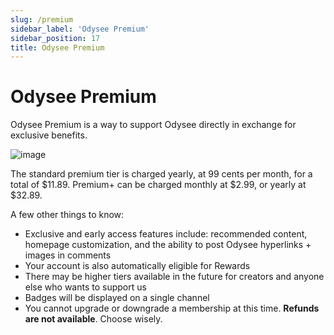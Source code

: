```yaml
---
slug: /premium
sidebar_label: 'Odysee Premium'
sidebar_position: 17
title: Odysee Premium
---
```


# Odysee Premium

Odysee Premium is a way to support Odysee directly in exchange for exclusive benefits.

![image](https://user-images.githubusercontent.com/80921344/196500541-1f0140eb-7d18-4e13-b7bc-8b43bfdda828.png)

The standard premium tier is charged yearly, at 99 cents per month, for a total of $11.89. Premium+ can be charged monthly at $2.99, or yearly at $32.89.

A few other things to know:

- Exclusive and early access features include: recommended content, homepage customization, and the ability to post Odysee hyperlinks + images in comments
- Your account is also automatically eligible for Rewards
- There may be higher tiers available in the future for creators and anyone else who wants to support us
- Badges will be displayed on a single channel
- You cannot upgrade or downgrade a membership at this time. **Refunds are not available**. Choose wisely.
